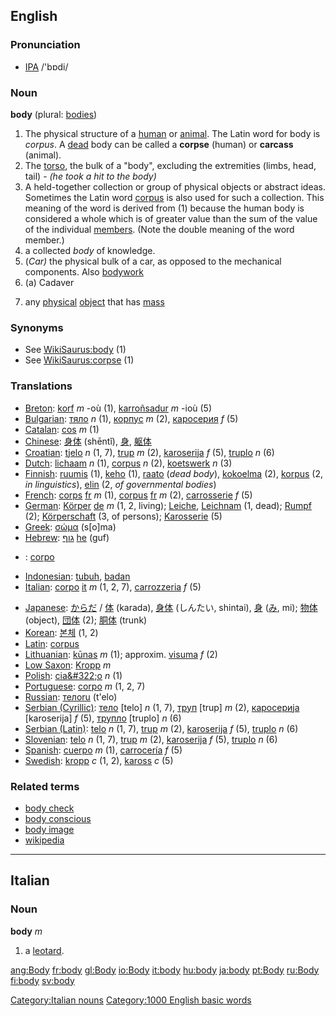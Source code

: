 ==English==
===Pronunciation===
* [[IPA]] /'bɒdi/

===Noun===
'''body''' (plural: [[bodies]])

#The physical structure of a [[human]] or [[animal]].  The Latin word for body is ''corpus''.  A [[dead]] body can be called a '''corpse''' (human) or '''carcass''' (animal).
#The [[torso]], the bulk of a "body", excluding the extremities (limbs, head, tail) - ''(he took a hit to the body)''
#A held-together collection or group of physical objects or abstract ideas.  Sometimes the Latin word [[corpus]] is also used for such a collection.  This meaning of the word is derived from (1) because the human body is considered a whole which is of greater value than the sum of the value of the individual [[member]]s.  (Note the double meaning of the word member.)
#a collected ''body'' of knowledge.
#(''Car)''  the physical bulk of a car, as opposed to the mechanical components. Also [[bodywork]]
#(a) Cadaver
#{{physics}} any [[physical]] [[object]] that has [[mass]]

===Synonyms===
*See [[WikiSaurus:body]] (1)
*See [[WikiSaurus:corpse]] (1)

=== Translations ===
{{top}}
*[[Breton]]: [[korf]] ''m'' -où (1), [[karroñsadur]] ''m'' -ioù (5)
*[[Bulgarian]]: [[тяло]] ''n'' (1), [[корпус]] ''m'' (2), [[каросерия]] ''f'' (5)
*[[Catalan]]: [[cos]] ''m'' (1)
*[[Chinese]]: [[身体]] (shēntǐ), [[身]], [[躯体]]
*[[Croatian]]: [[tjelo]] ''n'' (1, 7), [[trup]] ''m'' (2), [[karoserija]] ''f'' (5), [[truplo]] ''n'' (6)
*[[Dutch]]: [[lichaam]] ''n'' (1), [[corpus]] ''n'' (2), [[koetswerk]] ''n'' (3)
*[[Finnish]]: [[ruumis]] (1), [[keho]] (1), [[raato]] (''dead body''), [[kokoelma]] (2), [[korpus]] (2, ''in linguistics''), [[elin]] (2, ''of governmental bodies'')
*[[French]]: [[corps]] [[:fr:corps|fr]] ''m'' (1), [[corpus]] [[:fr:corpus|fr]] ''m'' (2), [[carrosserie]] ''f'' (5)
*[[German]]: [[Körper]] [[:de:Körper|de]] ''m'' (1, 2, living); [[Leiche]], [[Leichnam]] (1, dead); [[Rumpf]] (2); [[Körperschaft]] (3, of persons); [[Karosserie]] (5)
*[[Greek]]: [[σώμα]] (s[o]ma)
*[[Hebrew]]: [[גוף]] [[:he:גוף|he]] (guf)
* {{io}} : [[corpo]]
*[[Indonesian]]: [[tubuh]], [[badan]]
*[[Italian]]: [[corpo]] [[:it:corpo|it]] ''m'' (1, 2, 7), [[carrozzeria]] ''f'' (5)
{{mid}}
*[[Japanese]]: [[からだ]] / [[体]] (karada), [[身体]] (しんたい, shintai), [[身]] ([[み]], mi); [[物体]] (object), [[団体]] (2); [[胴体]] (trunk)
*[[Korean]]: [[본체]] (1, 2)
*[[Latin]]: [[corpus]]
*[[Lithuanian]]: [[kūnas]] ''m'' (1); approxim. [[visuma]] ''f'' (2)
*[[Low Saxon]]: [[Kropp]] ''m''
*[[Polish]]: [[cia&#322;o]] ''n'' (1)
*[[Portuguese]]: [[corpo]] ''m'' (1, 2, 7)
*[[Russian]]: [[тело]][[:ru:тело|ru]] (t'elo)
*[[Serbian (Cyrillic)]]: [[тело]] [telo] ''n'' (1, 7), [[труп]] [trup] ''m'' (2), [[каросерија]] [karoserija] ''f'' (5), [[трупло]] [truplo] ''n'' (6)
*[[Serbian (Latin)]]: [[telo]] ''n'' (1, 7), [[trup]] ''m'' (2), [[karoserija]] ''f'' (5), [[truplo]] ''n'' (6)
*[[Slovenian]]: [[telo]] ''n'' (1, 7), [[trup]] ''m'' (2), [[karoserija]] ''f'' (5), [[truplo]] ''n'' (6)
*[[Spanish]]: [[cuerpo]] ''m'' (1), [[carrocería]] ''f'' (5)
*[[Swedish]]: [[kropp]] ''c'' (1, 2), [[kaross]] ''c'' (5)
{{bottom}}

=== Related terms ===
*[[body check]]
*[[body conscious]]
*[[body image]]
*[[w:body|wikipedia]]

----

==Italian==
===Noun===
'''body''' ''m''
# a [[leotard]].
[[Category:Italian nouns]]

[[Category:1000 English basic words]]

[[ang:Body]]
[[fr:body]]
[[gl:Body]]
[[io:Body]]
[[it:body]]
[[hu:body]]
[[ja:body]]
[[pt:Body]]
[[ru:Body]]
[[fi:body]]
[[sv:body]]